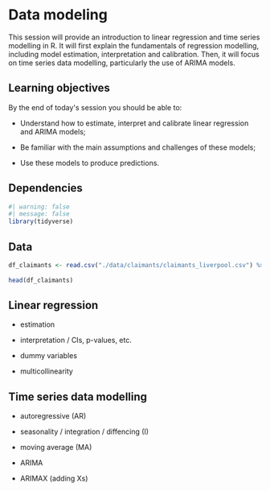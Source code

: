 # Data modeling

This session will provide an introduction to linear regression and time series modelling in R. It will first explain the fundamentals of regression modelling, including model estimation, interpretation and calibration. Then, it will focus on time series data modelling, particularly the use of ARIMA models.

## **Learning objectives**

By the end of today\'s session you should be able to:

-   Understand how to estimate, interpret and calibrate linear regression and ARIMA models;

-   Be familiar with the main assumptions and challenges of these models;

-   Use these models to produce predictions.

## Dependencies

```r
#| warning: false
#| message: false
library(tidyverse)

```

## Data

```r

df_claimants <- read.csv("./data/claimants/claimants_liverpool.csv") %>% 
  
head(df_claimants)
```

## Linear regression

-   estimation

-   interpretation / CIs, p-values, etc.

-   dummy variables

-   multicollinearity

## Time series data modelling

-   autoregressive (AR)

-   seasonality / integration / diffencing (I)

-   moving average (MA)

-   ARIMA

-   ARIMAX (adding Xs)
